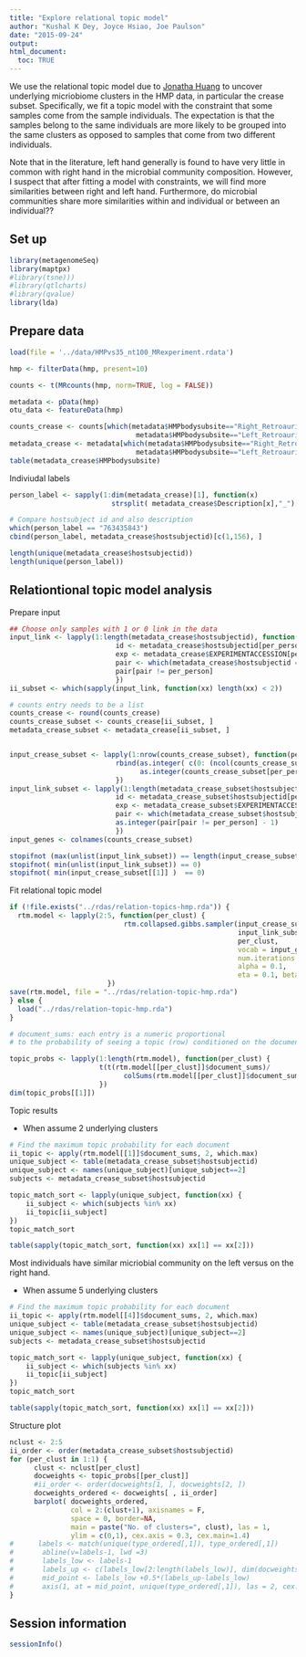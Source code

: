 ```yaml
---
title: "Explore relational topic model"
author: "Kushal K Dey, Joyce Hsiao, Joe Paulson"
date: "2015-09-24"
output: 
html_document:
  toc: TRUE
---
```


We use the relational topic model due to [Jonatha Huang](relational-topic) to uncover
underlying micriobiome clusters in the HMP data, in particular the crease subset. Specifically, we fit a topic model with the constraint that some samples come from
the sample individuals. The expectation is that the samples belong to the same
individuals are more likely to be grouped into the same clusters as opposed to 
samples that come from two different individuals. 

[relational-topic]: Chang, Jonathan and Blei, David M. Relational Topic Models for Document Networks. Artificial intelligence and statistics. 2009.

Note that in the literature, left hand generally is found to have very little in common
with right hand in the microbial community composition. However, I suspect that after
fitting a model with constraints, we will find more similarities between right and
left hand. Furthermore, do microbial communities share more similarities within 
and individual or between an individual??


## Set up

```r
library(metagenomeSeq)
library(maptpx)
#library(tsne)))
#library(qtlcharts)
#library(qvalue)
library(lda)
```


## Prepare data

```r
load(file = '../data/HMPvs35_nt100_MRexperiment.rdata')

hmp <- filterData(hmp, present=10)

counts <- t(MRcounts(hmp, norm=TRUE, log = FALSE))

metadata <- pData(hmp)
otu_data <- featureData(hmp)

counts_crease <- counts[which(metadata$HMPbodysubsite=="Right_Retroauricular_crease" |
                               metadata$HMPbodysubsite=="Left_Retroauricular_crease"), ]
metadata_crease <- metadata[which(metadata$HMPbodysubsite=="Right_Retroauricular_crease" |
                               metadata$HMPbodysubsite=="Left_Retroauricular_crease"), ]
table(metadata_crease$HMPbodysubsite)
```


Indiviudal labels

```r
person_label <- sapply(1:dim(metadata_crease)[1], function(x)  
                         strsplit( metadata_crease$Description[x],"_")[[1]][8] )

# Compare hostsubject id and also description 
which(person_label == "763435843")
cbind(person_label, metadata_crease$hostsubjectid)[c(1,156), ]

length(unique(metadata_crease$hostsubjectid))
length(unique(person_label))
```

## Relationtional topic model analysis

Prepare input

```r
## Choose only samples with 1 or 0 link in the data 
input_link <- lapply(1:length(metadata_crease$hostsubjectid), function(per_person) {
                          id <- metadata_crease$hostsubjectid[per_person]
                          exp <- metadata_crease$EXPERIMENTACCESSION[per_person]
                          pair <- which(metadata_crease$hostsubjectid == id)
                          pair[pair != per_person]
                          })
ii_subset <- which(sapply(input_link, function(xx) length(xx) < 2))

# counts entry needs to be a list 
counts_crease <- round(counts_crease)
counts_crease_subset <- counts_crease[ii_subset, ]
metadata_crease_subset <- metadata_crease[ii_subset, ]


input_crease_subset <- lapply(1:nrow(counts_crease_subset), function(per_person) {
                          rbind(as.integer( c(0: (ncol(counts_crease_subset) - 1 ) ) ),
                                as.integer(counts_crease_subset[per_person, ] ) ) 
                          })
input_link_subset <- lapply(1:length(metadata_crease_subset$hostsubjectid), function(per_person) {
                          id <- metadata_crease_subset$hostsubjectid[per_person]
                          exp <- metadata_crease_subset$EXPERIMENTACCESSION[per_person]
                          pair <- which(metadata_crease_subset$hostsubjectid == id)
                          as.integer(pair[pair != per_person] - 1)
                          })
input_genes <- colnames(counts_crease_subset)

stopifnot (max(unlist(input_link_subset)) == length(input_crease_subset) - 1)
stopifnot( min(unlist(input_link_subset)) == 0)
stopifnot( min(input_crease_subset[[1]] )  == 0)
```

Fit relational topic model

```r
if (!file.exists("../rdas/relation-topics-hmp.rda")) {
  rtm.model <- lapply(2:5, function(per_clust) {
                            rtm.collapsed.gibbs.sampler(input_crease_subset,
                                                        input_link_subset,
                                                        per_clust,
                                                        vocab = input_genes,
                                                        num.iterations = 35,
                                                        alpha = 0.1, 
                                                        eta = 0.1, beta = 3)
                        })
save(rtm.model, file = "../rdas/relation-topic-hmp.rda")
} else {
  load("../rdas/relation-topic-hmp.rda")  
}
```

```r
# document_sums: each entry is a numeric proportional
# to the probability of seeing a topic (row) conditioned on the document column

topic_probs <- lapply(1:length(rtm.model), function(per_clust) {
                      t(t(rtm.model[[per_clust]]$document_sums)/
                            colSums(rtm.model[[per_clust]]$document_sums))
                      })
dim(topic_probs[[1]])
```

Topic results

* When assume 2 underlying clusters

```r
# Find the maximum topic probability for each document
ii_topic <- apply(rtm.model[[1]]$document_sums, 2, which.max)
unique_subject <- table(metadata_crease_subset$hostsubjectid) 
unique_subject <- names(unique_subject)[unique_subject==2]
subjects <- metadata_crease_subset$hostsubjectid

topic_match_sort <- lapply(unique_subject, function(xx) {
    ii_subject <- which(subjects %in% xx)
    ii_topic[ii_subject]
})
topic_match_sort

table(sapply(topic_match_sort, function(xx) xx[1] == xx[2]))
```

Most individuals have similar micriobial community on the left versus
on the right hand. 



* When assume 5 underlying clusters

```r
# Find the maximum topic probability for each document
ii_topic <- apply(rtm.model[[4]]$document_sums, 2, which.max)
unique_subject <- table(metadata_crease_subset$hostsubjectid) 
unique_subject <- names(unique_subject)[unique_subject==2]
subjects <- metadata_crease_subset$hostsubjectid

topic_match_sort <- lapply(unique_subject, function(xx) {
    ii_subject <- which(subjects %in% xx)
    ii_topic[ii_subject]
})
topic_match_sort

table(sapply(topic_match_sort, function(xx) xx[1] == xx[2]))
```



Structure plot

```r
nclust <- 2:5
ii_order <- order(metadata_crease_subset$hostsubjectid)
for (per_clust in 1:1) {
      clust <- nclust[per_clust]
      docweights <- topic_probs[[per_clust]]
      #ii_order <- order(docweights[1, ], docweights[2, ])
      docweights_ordered <- docweights[ , ii_order]
      barplot( docweights_ordered, 
               col = 2:(clust+1), axisnames = F,
               space = 0, border=NA,
               main = paste("No. of clusters=", clust), las = 1,
               ylim = c(0,1), cex.axis = 0.3, cex.main=1.4)
#      labels <- match(unique(type_ordered[,1]), type_ordered[,1])
#       abline(v=labels-1, lwd =3)
#       labels_low <- labels-1
#       labels_up <- c(labels_low[2:length(labels_low)], dim(docweights_ordered)[1])
#       mid_point <- labels_low +0.5*(labels_up-labels_low)
#       axis(1, at = mid_point, unique(type_ordered[,1]), las = 2, cex.axis=0.3)
}
```



## Session information

```r
sessionInfo()
```